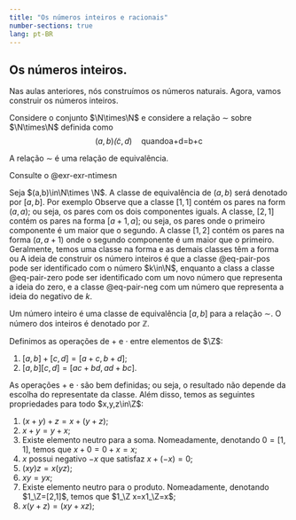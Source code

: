 ```yaml
---
title: "Os números inteiros e racionais"
number-sections: true
lang: pt-BR
---
```


## Os números inteiros. 

Nas aulas anteriores, nós construímos os números naturais. Agora, vamos construir os números inteiros. 

Considere o conjunto $\N\times\N$ e considere a relação $\sim$ sobre $\N\times\N$ definida como 
$$
(a,b)\tilde (c,d)\quad\mbox{quando}\mbox{a+d=b+c}
$$

:::{#lem-rel-int}
A relação $\sim$ é uma relação de equivalência. 
:::
:::{.proof}
Consulte o @exr-exr-ntimesn
:::

Seja $(a,b)\in\N\times \N$. A classe de equivalência de $(a,b)$ será denotado por $[a,b]$. Por exemplo 
\begin{align*}
[1,1]&=\{(1,1),(2,2),(3,3),\ldots\}\\
[2,1]&=\{(2,1),(3,2),(4,3),\ldots\}\\
[1,2]&=\{(1,2),(2,3),(3,4),\ldots\}
\end{align*}
Observe que a classe $[1,1]$ contém os pares na form $(a,a)$; ou seja, os pares com os dois componentes iguals. A classe, $[2,1]$ contém os pares na forma $[a+1,a]$; ou seja, os pares onde o primeiro componente é um maior que o segundo. A classe $[1,2]$ contém os pares na forma $(a,a+1)$ onde o segundo componente é um maior que o primeiro. Geralmente, temos uma classe na forma 
\begin{equation}{#eq-pair-zero}
\{(a,a)\mid a\in\N\}
\end{equation}
e as demais classes têm a forma 
\begin{equation}{#eq-pair-pos}
\{(a+k,a)\mid a\in \N\} 
\end{equation}
ou 
\begin{equation}{#eq-pair-neg}
\{(a+k,a)\mid a\in \N\}.
\end{equation}
A ideia de construir os número inteiros é que a classe @eq-pair-pos pode ser identificado com o número $k\in\N$, enquanto a class a classe @eq-pair-zero pode ser identificado com um novo número que representa a ideia do zero, e a classe @eq-pair-neg com um número que representa a ideia do negativo de $k$.

:::{#def-int}
Um número inteiro é uma classe de equivalência $[a,b]$ para a relação $\sim$. O número dos inteiros é denotado por $\mathbb Z$. 
:::


:::{#def-int-ops}
Definimos as operações de $+$ e $\cdot$ entre elementos de $\Z$:

1. $[a,b]+[c,d]=[a+c,b+d]$;
2. $[a,b][c,d]=[ac+bd,ad+bc]$.
:::


:::{#lem-int-ops}
As operações $+$ e $\cdot$ são bem definidas; ou seja, o resultado não depende da escolha do representate da classe. Além disso, temos as seguintes propriedades para todo $x,y,z\in\Z$:

1. $(x+y)+z=x+(y+z)$;
2. $x+y=y+x$;
3. Existe elemento neutro para a soma. Nomeadamente, denotando $0=[1,1]$, temos que $x+0=0+x=x$;
4. $x$ possui negativo $-x$ que satisfaz $x+(-x)=0$;
5. $(xy)z=x(yz)$;
6. $xy=yx$;
7. Existe elemento neutro para o produto. Nomeadamente, denotando $1_\Z=[2,1]$, temos que $1_\Z x=x1_\Z=x$;
8. $x(y+z)=(xy+xz)$;
:::

:::{.proof}
:::
